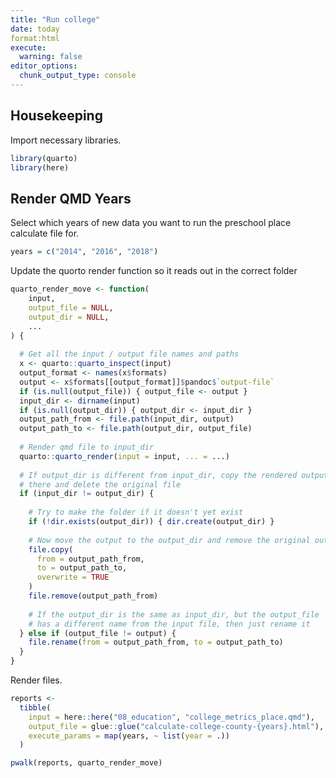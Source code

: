 ```yaml
---
title: "Run college"
date: today
format:html
execute: 
  warning: false
editor_options: 
  chunk_output_type: console
---
```


## Housekeeping

Import necessary libraries.

```r
library(quarto)
library(here)

```


## Render QMD Years

Select which years of new data you want to run the preschool place calculate file for.

```r

years = c("2014", "2016", "2018")
```

Update the quorto render function so it reads out in the correct folder

```r
quarto_render_move <- function(
    input,
    output_file = NULL,
    output_dir = NULL,
    ...
) {
  
  # Get all the input / output file names and paths
  x <- quarto::quarto_inspect(input)
  output_format <- names(x$formats)
  output <- x$formats[[output_format]]$pandoc$`output-file`
  if (is.null(output_file)) { output_file <- output }
  input_dir <- dirname(input)
  if (is.null(output_dir)) { output_dir <- input_dir }
  output_path_from <- file.path(input_dir, output)
  output_path_to <- file.path(output_dir, output_file)
  
  # Render qmd file to input_dir
  quarto::quarto_render(input = input, ... = ...)
  
  # If output_dir is different from input_dir, copy the rendered output
  # there and delete the original file
  if (input_dir != output_dir) {
    
    # Try to make the folder if it doesn't yet exist
    if (!dir.exists(output_dir)) { dir.create(output_dir) }
    
    # Now move the output to the output_dir and remove the original output
    file.copy(
      from = output_path_from,
      to = output_path_to,
      overwrite = TRUE
    )
    file.remove(output_path_from)
    
    # If the output_dir is the same as input_dir, but the output_file
    # has a different name from the input file, then just rename it
  } else if (output_file != output) {
    file.rename(from = output_path_from, to = output_path_to)
  }
}
```

Render files.
```r

reports <-
  tibble(
    input = here::here("08_education", "college_metrics_place.qmd"),
    output_file = glue::glue("calculate-college-county-{years}.html"),
    execute_params = map(years, ~ list(year = .))
  )

pwalk(reports, quarto_render_move)
```
